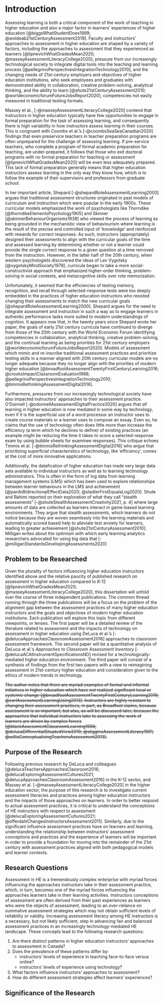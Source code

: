 # Introduction{-}

Assessing learning is both a critical component of the work of teaching in higher education and also a major factor in learners' experiences of higher education [@biggsWhatStudentDoes1999; @woldeab21stCenturyAssessment2019]. Faculty and instructors' approaches to assessment in higher education are shaped by a variety of factors, including the approaches to assessment that they experienced as learners [@lipnevichWhatGradesMean2020; @masseyAssessmentLiteracyCollege2020], pressure from our increasingly technological society to integrate digital tools into the teaching and learning process [@pellegrinoPerspectivesIntegrationTechnology2010], and the changing needs of 21st-century employers and objectives of higher education institutions, who seek employees and graduates with demonstrated ability in collaboration, creative problem-solving, analytical thinking, and the ability to learn [@shute21stCenturyAssessment2010; @worldeconomicforumFutureJobsReport2020], competencies not easily measured in traditional testing formats. 

Massey et al., [-@masseyAssessmentLiteracyCollege2020] contend that instructors in higher education typically have few opportunities to engage in formal preparation for the task of assessing learning, and consequently there is high variability in how instructors assess learning in their courses. This is congruent with Coombs et al.'s [-@coombsSeaSeaCanadian2020] findings that even preservice teachers in teacher preparation programs are often unprepared for the challenge of assessing learning. If pre-service teachers, who complete a program of formal academic preparation for teaching, are under-prepared, it follows that those who exit doctoral programs with no formal preparation for teaching or assessment [@lipnevichWhatGradesMean2020] will be even less adequately prepared. This lack of formal preparation generally means that higher education instructors assess learning in the only way they know how, which is to follow the example of their supervisors and professors from graduate school.

In her important article, Shepard [-@shepardRoleAssessmentLearning2000] argues that traditional assessment structures originated in past models of curriculum and instruction which were popular in the early 1900s. These curricular models emphasized the work of psychologists like Thorndike [@thorndikeElementsPsychology1905] and Skinner [@skinnerBehaviourOrganisms1938] who viewed the process of learning as being grounded in the mechanistic view of behaviourism where learning is the result of the precise and controlled input of 'knowledge' and reinforced with rewards for correct responses. As such, instructors (appropriately) designed their assessments to align with the curricular goals of the time and assessed learning by determining whether or not a learner could provide the single correct response to a given question at a time removed from the instruction.  However, in the latter half of the 20th century, when western psychologists discovered the ideas of Lev Vygotsky [@vygotskyMindSociety1978], curricula began to take a more social-constructivist approach that emphasized higher-order thinking, problem-solving in social contexts, and metacognitive skills over rote memorization. 

Unfortunately, it seemed that the efficiencies of testing memory, recognition, and recall through selected-response tests were too deeply embedded in the practices of higher education instructors who resisted changing their assessments to match the new curricular goals [@shepardRoleAssessmentLearning2000]. Shepard argues for the need to integrate assessment and instruction in such a way as to engage learners in authentic performance tasks more suited to modern understandings of cognition. It appears now that, in the twenty years since Shepard wrote her paper, the goals of early 21st century curricula have continued to diverge from those of the 20th century with the World Economic Forum identifying competencies in collaboration, analytical thinking, creative problem-solving, and the continual learning as being priorities for 21st century employers [@worldeconomicforumFutureJobsReport2020]. Models of assessment which mimic and re-inscribe traditional assessment practices and prioritize testing skills in a manner aligned with 20th century curricular models are no longer adequate because they no longer align with the priorities of modern higher education [@broadfootAssessmentTwentyFirstCenturyLearning2016; @crooksImpactClassroomEvaluation1988; @pellegrinoPerspectivesIntegrationTechnology2010; @timmisRethinkingAssessmentDigital2016].

Furthermore, pressures from our increasingly technological society have also impacted instructors' approaches to their assessment practice. O'Donnell [-@odonnellAssessmentDigitalPractice2020] argues that *all* learning in higher education is now mediated in some way by technology, even if it is the superficial use of a word processor an instructor uses to create course materials or a learner uses to compose an essay. Even so, he claims that the use of technology often does little more than increase the efficiency (a term which he declines to define) of existing practices (an example might be reducing the time it takes to score a selected-response exam by using bubble sheets for examinee responses). This critique echoes Timmis et al. [-@timmisRethinkingAssessmentDigital2016] who argue that prioritizing superficial characteristics of technology, like 'efficiency', comes at the cost of more innovative applications.

Additionally, the datafication of higher education has made very large data sets available to individual instructors as well as to learning technology administrators. This is often in the form of log data from learning management systems (LMS) which has been used to explore relationships between learner behaviours in the LMS and achievement [@pardoBidirectionalEffectData2020; @stadlerFirstEqualsLog2020]. Shute and Rahimi reported on their exploration of what they call "stealth assessments" [-@shuteStealthAssessmentCreativity2021, p. 4] where large amounts of data are collected as learners interact in game-based learning environments. They argue that stealth assessments, which learners do not notice because they are woven seamlessly into the learning materials and automatically scored based help to alleviate test anxiety for learners, leading to greater achievement [@shute21stCenturyAssessment2010]. Milligan writes about the optimism with which early learning analytics researchers advocated for using big data that [-@milliganStandardsDevelopingAssessments2020]

## Problem to be Researched{-}

Given the plurality of factors influencing higher education instructors identified above and the relative paucity of published research on assessment in higher education compared to K-12 [@lipnevichWhatGradesMean2020; @masseyAssessmentLiteracyCollege2020], this dissertation will unfold over the course of three independent publications. The common thread running through the three publications will be a focus on the problem of the alignment gap between the assessment practices of many higher education instructors and the goals and objectives of modern higher education institutions. Each publication will explore this topic from different viewpoints, or lenses. The first paper will be a detailed review of the literature related to assessment and the impacts of technology on assessment in higher education using DeLuca et al.'s [-@delucaApproachesClassroomAssessment2016] approaches to classroom assessment framework. The second paper will be a quantitative analysis of DeLuca et al.'s *Approaches to Classroom Assessment Inventory* [-@delucaACAIInstrumentSpecificationsND] revised for a technologically-mediated higher education environment. The third paper will consist of a synthesis of findings from the first two papers with a view to reimagining assessment in 21st-century higher education and consideration given to the ethics of modern trends in technology.

~~The author notes that there are myriad examples of formal and informal initiatives in higher education which have not realized significant local or systemic change [@broadfootAssessmentTwentyFirstCenturyLearning2016; @earlAssessmentLearningUsing2013]. Instructors are highly resistant to changing their assessment practices, in part, as Broadfoot claims, because assessment is so important, but also, as will be discussed later, because the approaches that individual instructors take to assessing the work of learners are driven by complex forces [@blackAssessmentClassroomLearning1998; @delucaDifferentialSituatedView2019; @stigginsAssessmentLiteracy1991; @willisConceptualisingTeachersAssessment2013].~~

## Purpose of the Research{-}

Following previous research by DeLuca and colleagues [@delucaTeachersApproachesClassroom2016; @delucaExploringAssessmentCultures2021; @delucaApproachesClassroomAssessment2016] in the K-12 sector, and Massey et al. [-@masseyAssessmentLiteracyCollege2020] in the higher education sector, the purpose of this research is to investigate current assessment literacies and practices among higher education instructors and the impacts of those approaches on learners. In order to better respond to actual assessment practices, it is critical to understand the conceptions of HE instructors with respect to assessment [@delucaExploringAssessmentCultures2021; @offerdahlChangesInstructorsAssessment2011]. Similarly, due to the significant influence assessment practices have on learners and learning, understanding the relationship between instructors' assessment conceptions and practices and the experience of learners will be important in order to provide a foundation for moving into the remainder of the 21st century with assessment practices aligned with both pedagogical models and learner contexts.

## Research Questions{-}

Assessment in HE is a tremendously complex enterprise with myriad forces influencing the approaches instructors take in their assessment practice, which, in turn, becomes one of the myriad forces influencing the approaches learners take in their learning activities. Instructors conceptions of assessment are often derived from their past experiences as learners who were the objects of assessment, leading to an over-reliance on summative assessment strategies which may not obtain sufficient levels of reliability or validity. Increasing assessment literacy among HE instructors is a necessary, but not likely sufficient, step in advancing fair and balanced assessment practices in an increasingly technology-mediated HE landscape. These concepts lead to the following research questions:

1. Are there distinct patterns in higher education instructors' approaches to assessment in Canada?
2. Does the prevalence of these patterns differ by:
    - instructors' levels of experience in teaching face-to-face versus online?
    - instructors' levels of experience using technology?
3. What factors influence instructors' approaches to assessment?
4. How do different assessment strategies affect learners' experiences?

## Significance of the Research{-}

